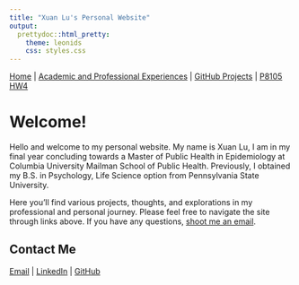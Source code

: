 ```yaml
---
title: "Xuan Lu's Personal Website"
output: 
  prettydoc::html_pretty:
    theme: leonids
    css: styles.css
---
```


[Home](index.html) | 
[Academic and Professional Experiences](experiences.html) | 
[GitHub Projects](github_projects.html) |
[P8105 HW4](p8105_hw4.html)

# Welcome!



Hello and welcome to my personal website. My name is Xuan Lu, I am in my final year concluding towards a Master of Public Health in Epidemiology at Columbia University Mailman School of Public Health. Previously, I obtained my B.S. in Psychology, Life Science option from Pennsylvania State University. 

Here you'll find various projects, thoughts, and explorations in my professional and personal journey. Please feel free to navigate the site through links above. If you have any questions, [shoot me an email](xl3214@cumc.columbia.edu). 

## Contact Me

[Email](xl3214@cumc.columbia.edu) | [LinkedIn](www.linkedin.com/in/kristal-xuan-lu) | [GitHub](https://github.com/xl3214)
